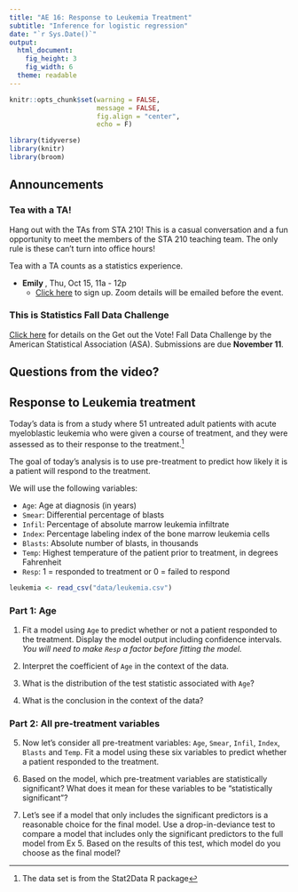 ```yaml
---
title: "AE 16: Response to Leukemia Treatment"
subtitle: "Inference for logistic regression"
date: "`r Sys.Date()`"
output: 
  html_document: 
    fig_height: 3
    fig_width: 6
  theme: readable
---
```



```r
knitr::opts_chunk$set(warning = FALSE, 
                      message = FALSE, 
                      fig.align = "center", 
                      echo = F)
```


```r
library(tidyverse)
library(knitr)
library(broom)
```

## Announcements

### Tea with a TA!

Hang out with the TAs from STA 210! This is a casual conversation and a fun opportunity to meet the members of the STA 210 teaching team. The only rule is these can't turn into office hours! 

Tea with a TA counts as a statistics experience.

- **Emily  **, Thu, Oct 15, 11a - 12p
  - [Click here](https://forms.gle/oUcWfeG5KD1JmGFF6) to sign up. Zoom details will be emailed before the event.

### This is Statistics Fall Data Challenge

[Click here](https://thisisstatistics.org/falldatachallenge/) for details on the Get out the Vote! Fall Data Challenge by the American Statistical Association (ASA). Submissions are due **November 11**.


## Questions from the video?

## Response to Leukemia treatment

Today's data  is from a study where 51 untreated adult patients with acute myeloblastic leukemia who were given a course of treatment, and they were assessed as to their response to the treatment.^[The data set is from the Stat2Data R package] 

The goal of today's analysis is to use pre-treatment to predict how likely it is a patient will respond to the treatment. 

We will use the following variables: 

- `Age`: Age at diagnosis (in years)
- `Smear`: Differential percentage of blasts
- `Infil`: Percentage of absolute marrow leukemia infiltrate
- `Index`: 	Percentage labeling index of the bone marrow leukemia cells
- `Blasts`: Absolute number of blasts, in thousands
- `Temp`: Highest temperature of the patient prior to treatment, in degrees Fahrenheit
- `Resp`: 1 = responded to treatment or 0 = failed to respond


```r
leukemia <- read_csv("data/leukemia.csv")
```

### Part 1: Age

1. Fit a model using `Age` to predict whether or not a patient responded to the treatment. Display the model output including confidence intervals. *You will need to make `Resp` a factor before fitting the model.*

2. Interpret the coefficient of `Age` in the context of the data.

3. What is the distribution of the test statistic associated with `Age`? 

4. What is the conclusion in the context of the data? 

### Part 2: All pre-treatment variables

5. Now let's consider all pre-treatment variables: `Age`, `Smear`, `Infil`, `Index`, `Blasts` and `Temp`. Fit a model using these six variables to predict whether a patient responded to the treatment.

6. Based on the model, which pre-treatment variables are statistically significant? What does it mean for these variables to be "statistically significant"? 


7. Let's see if a model that only includes the significant predictors is a reasonable choice for the final model. Use a drop-in-deviance test to compare a model that includes only the significant predictors to the full model from Ex 5. Based on the results of this test, which model do you choose as the final model?




